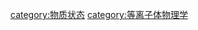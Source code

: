{{Catnav|页面分类|自然|物质|物质状态}}
{{Catnav|页面分类|自然科学|物理学|等离子体物理学}}
{{catmore}}

[[category:物质状态|category:物质状态]]
[[category:等离子体物理学|category:等离子体物理学]]